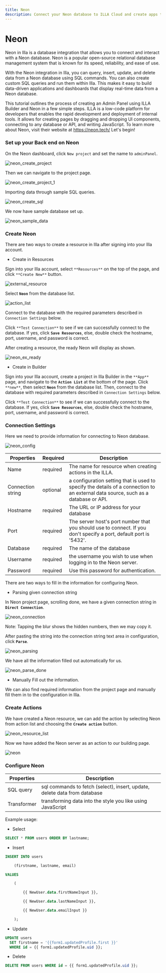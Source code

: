 ```yaml
---
title: Neon
description: Connect your Neon database to ILLA Cloud and create apps that can query, manipulate, and display data. This guide will show you how.
---
```


# Neon

Neon in Illa is a database integration that allows you to connect and interact with a Neon database. Neon is a popular open-source relational database management system that is known for its speed, reliability, and ease of use.

With the Neon integration in Illa, you can query, insert, update, and delete data from a Neon database using SQL commands. You can also create custom SQL queries and run them within Illa. This makes it easy to build data-driven applications and dashboards that display real-time data from a Neon database.

This tutorial outlines the process of creating an Admin Panel using ILLA Builder and Neon in a few simple steps. ILLA is a low-code platform for developers that enables the rapid development and deployment of internal tools. It allows for creating pages by dragging and dropping UI components, connecting to any database or API, and writing JavaScript. To learn more about Neon, visit their website at https://neon.tech/ Let's begin!

### Set up your Back end on Neon

On the Neon dashboard, click `New project` and set the name to `adminPanel`.

![neon_create_project](https://cdn.illacloud.com/official-website/img/docs/neon_create_project.png)

Then we can navigate to the project page.

![neon_create_project_1](https://cdn.illacloud.com/official-website/img/docs/neon_create_project_1.png)

Importing data through sample SQL queries.

![neon_create_sql](https://cdn.illacloud.com/official-website/img/docs/neon_create_sql.png)

We now have sample database set up.

![neon_sample_data](https://cdn.illacloud.com/official-website/img/docs/neon_sample_data.png)

### Create Neon

There are two ways to create a resource in Illa after signing into your Illa account. 

-   Create in Resources

Sign into your Illa account, select `**Resources**` on the top of the page, and click `**Create New**` button. 

![external_resource](https://cdn.illacloud.com/official-website/img/docs/external_resource.png)

Select **`Neon`** from the database list.

![action_list](https://cdn.illacloud.com/official-website/img/docs/action_list.png)

Connect to the database with the required parameters described in `Connection Settings` below. 

Click `**Test Connection**` to see if we can successfully connect to the database. If yes, click **`Save Resources`**, else, double check the hostname, port, username, and password is correct.

After creating a resource, the ready Neon will display as shown.

![neon_ex_ready](https://cdn.illacloud.com/official-website/img/docs/neon_ex_ready.png)

-   Create in Builder

Sign into your Illa account, create a project in Illa Builder in the `**App**` page, and navigate to the **`Action List`** at the bottom of the page. Click `**new**`, then select **`Neon`** from the database list. Then, connect to the database with required parameters described in `Connection Settings` below.

Click `**Test Connection**` to see if we can successfully connect to the database. If yes, click **`Save Resources`**, else, double check the hostname, port, username, and password is correct.

### Connection Settings

Here we need to provide information for connecting to Neon database.

![neon_config](https://cdn.illacloud.com/official-website/img/docs/neon_config.png)

| Properties        | Required  | Description                                                                                                                        |
| ----------------- | --------- | ---------------------------------------------------------------------------------------------------------------------------------- |
| Name              | required  | The name for resource when creating actions in the ILLA.                                                                           |
| Connection string | optional  | a configuration setting that is used to specify the details of a connection to an external data source, such as a database or API. |
| Hostname          | required  | The URL or IP address for your database                                                                                            |
| Port              | required  | The server host's port number that you should use to connect. If you don't specify a port, default port is '5432'.                 |
| Database          | required  | The name of the database                                                                                                           |
| Username          | required  | the username you wish to use when logging in to the Neon server.                                                                   |
| Password          | required  | Use this password for authentication.                                                                                              |

There are two ways to fill in the information for configuring Neon.

-   Parsing given connection string

In Neon project page, scrolling done, we have a given connection string in **`Direct Connection`**.

![neon_connection](https://cdn.illacloud.com/official-website/img/docs/neon_connection.png)

Note: Tapping the blur shows the hidden numbers, then we may copy it.

After pasting the string into the connection string text area in configuration, click **`Parse`**.

![neon_parsing](https://cdn.illacloud.com/official-website/img/docs/neon_parsing.png)

We have all the information filled out automatically for us.

![neon_parse_done](https://cdn.illacloud.com/official-website/img/docs/neon_parse_done.png)

-   Manually Fill out the information.

We can also find required information from the project page and manually fill them in to the configuration in Illa. 

### Create Actions

We have created a Neon resource, we can add the action by selecting Neon from action list and choosing the **`Create action`** button.

![neon_resource_list](https://cdn.illacloud.com/official-website/img/docs/neon_resource_list.png)

 Now we have added the Neon server as an action to our building page.

![neon](https://cdn.illacloud.com/official-website/img/docs/neon.png)

### Configure Neon

| Properties  | Description                                                               |
| ----------- | ------------------------------------------------------------------------- |
| SQL query   | sql commands to fetch (select), insert, update, delete data from database |
| Transformer | transforming data into the style you like using JavaScript                |

Example usage:

-   Select

```sql
SELECT * FROM users ORDER BY lastname;
```

-   Insert

```sql
INSERT INTO users

	(firstname, lastname, email)

VALUES

	(

		{{ NewUser.data.firstNameInput }},

		{{ NewUser.data.lastNameInput }},

		{{ NewUser.data.emailInput }}

	);
```

-   Update

```sql
UPDATE users
  SET firstname = '{{form1.updatedProfile.first }}'
  WHERE id = {{ form1.updatedProfile.uid }};
```

-   Delete

```sql
DELETE FROM users WHERE id = {{ form1.updatedProfile.uid }};
```
